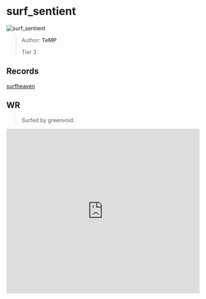 
# surf_sentient

![surf_sentient](https://raw.githubusercontent.com/Sayt123/SurfMapPics/Maps-and-bonuses/csgo/surf_sentient.jpg)

> Author: **TeMP**
>
> Tier 3

## Records

[surfheaven](https://surfheaven.eu/map/surf_sentient)

## WR

> Surfed by greenvoid.

<iframe
width="100%"
height="430"
src="https://www.youtube.com/embed/Y45laNCC7qg"
frameborder="0"
allow="accelerometer; autoplay; clipboard-write; encrypted-media; gyroscope; picture-in-picture"
allowFullScreen
/>

```md

[Surf Timer] - greenvoid finished in 01:00:96 (WR -00:00:29). Improving by 00:00:32
[Surf Timer] - greenvoid beat the map record! Rank: 1/698

Previous WR holder: Caff

```
                